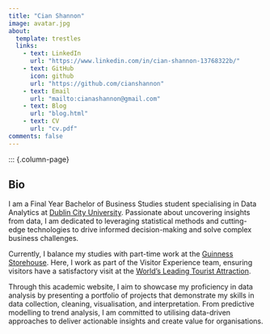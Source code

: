 ```yaml
---
title: "Cian Shannon"
image: avatar.jpg
about:
  template: trestles
  links:
    - text: LinkedIn
      url: "https://www.linkedin.com/in/cian-shannon-13768322b/"
    - text: GitHub
      icon: github
      url: "https://github.com/cianshannon"
    - text: Email
      url: "mailto:cianashannon@gmail.com"
    - text: Blog
      url: "blog.html"
    - text: CV
      url: "cv.pdf"
comments: false
---
```

::: {.column-page}

## Bio

I am a Final Year Bachelor of Business Studies student specialising in Data Analytics at [Dublin City University](https://www.dcu.ie/).
Passionate about uncovering insights from data, I am dedicated to leveraging statistical methods and cutting-edge technologies to drive informed decision-making and solve complex business challenges.

Currently, I balance my studies with part-time work at the [Guinness Storehouse](https://www.guinness-storehouse.com/en/home). Here, I work as part of the Visitor Experience team, ensuring visitors have a satisfactory visit at the [World's Leading Tourist Attraction](https://www.guinness-storehouse.com/en/whats-hoppening/worlds-leading-tourist-attraction).

Through this academic website, I aim to showcase my proficiency in data analysis by presenting a portfolio of projects that demonstrate my skills in data collection, cleaning, visualisation, and interpretation. From predictive modelling to trend analysis, I am committed to utilising data-driven approaches to deliver actionable insights and create value for organisations.

